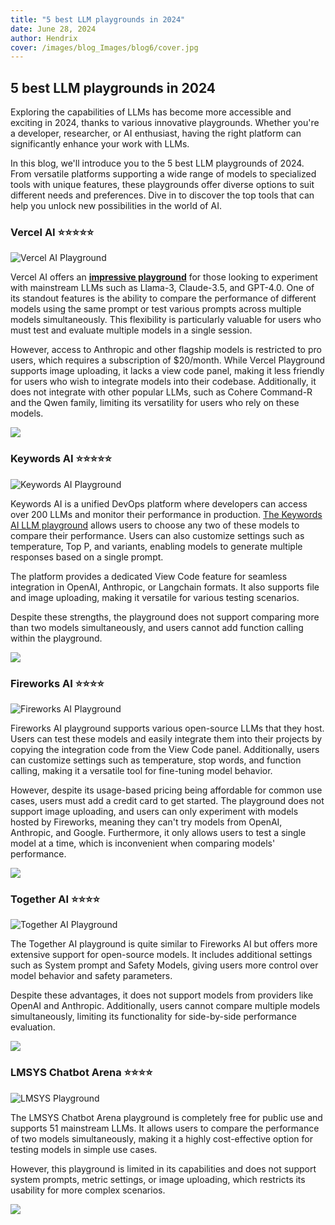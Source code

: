 ```yaml
---
title: "5 best LLM playgrounds in 2024"
date: June 28, 2024
author: Hendrix
cover: /images/blog_Images/blog6/cover.jpg
---
```


## 5 best LLM playgrounds in 2024

Exploring the capabilities of LLMs has become more accessible and exciting in 2024, thanks to various innovative playgrounds. Whether you're a developer, researcher, or AI enthusiast, having the right platform can significantly enhance your work with LLMs. 

In this blog, we'll introduce you to the 5 best LLM playgrounds of 2024. From versatile platforms supporting a wide range of models to specialized tools with unique features, these playgrounds offer diverse options to suit different needs and preferences. Dive in to discover the top tools that can help you unlock new possibilities in the world of AI.

### Vercel AI ⭐️⭐️⭐️⭐️⭐️

![Vercel AI Playground](/images/blog_Images/blog6/vercel_playground.jpg)

Vercel AI offers an **[impressive playground](https://sdk.vercel.ai/)** for those looking to experiment with mainstream LLMs such as Llama-3, Claude-3.5, and GPT-4.0. One of its standout features is the ability to compare the performance of different models using the same prompt or test various prompts across multiple models simultaneously. This flexibility is particularly valuable for users who must test and evaluate multiple models in a single session.

However, access to Anthropic and other flagship models is restricted to pro users, which requires a subscription of $20/month. While Vercel Playground supports image uploading, it lacks a view code panel, making it less friendly for users who wish to integrate models into their codebase. Additionally, it does not integrate with other popular LLMs, such as Cohere Command-R and the Qwen family, limiting its versatility for users who rely on these models.

![ ](/images/blog_Images/blog6/vercel_pros.jpg)

### Keywords AI ⭐️⭐️⭐️⭐️⭐️

![Keywords AI Playground](/images/blog_Images/blog6/keywordsai.jpg)

Keywords AI is a unified DevOps platform where developers can access over 200 LLMs and monitor their performance in production. [The Keywords AI LLM playground](https://keywordsai.co) allows users to choose any two of these models to compare their performance. Users can also customize settings such as temperature, Top P, and variants, enabling models to generate multiple responses based on a single prompt. 

The platform provides a dedicated View Code feature for seamless integration in OpenAI, Anthropic, or Langchain formats. It also supports file and image uploading, making it versatile for various testing scenarios. 

Despite these strengths, the playground does not support comparing more than two models simultaneously, and users cannot add function calling within the playground.

![ ](/images/blog_Images/blog6/keywordsai_pros.jpg)

### Fireworks AI ⭐️⭐️⭐️⭐️

![Fireworks AI Playground](/images/blog_Images/blog6/fireworks.jpg)

Fireworks AI playground supports various open-source LLMs that they host. Users can test these models and easily integrate them into their projects by copying the integration code from the View Code panel. Additionally, users can customize settings such as temperature, stop words, and function calling, making it a versatile tool for fine-tuning model behavior.

However, despite its usage-based pricing being affordable for common use cases, users must add a credit card to get started. The playground does not support image uploading, and users can only experiment with models hosted by Fireworks, meaning they can't try models from OpenAI, Anthropic, and Google. Furthermore, it only allows users to test a single model at a time, which is inconvenient when comparing models' performance.

![ ](/images/blog_Images/blog6/fireworks_pros.jpg)

### Together AI ⭐️⭐️⭐️⭐️

![Together AI Playground](/images/blog_Images/blog6/together.jpg)

The Together AI playground is quite similar to Fireworks AI but offers more extensive support for open-source models. It includes additional settings such as System prompt and Safety Models, giving users more control over model behavior and safety parameters.

Despite these advantages, it does not support models from providers like OpenAI and Anthropic. Additionally, users cannot compare multiple models simultaneously, limiting its functionality for side-by-side performance evaluation.

![ ](/images/blog_Images/blog6/together_pros.jpg)

### LMSYS Chatbot Arena ⭐️⭐️⭐️⭐️

![LMSYS Playground](/images/blog_Images/blog6/chat.jpg)

The LMSYS Chatbot Arena playground is completely free for public use and supports 51 mainstream LLMs. It allows users to compare the performance of two models simultaneously, making it a highly cost-effective option for testing models in simple use cases.

However, this playground is limited in its capabilities and does not support system prompts, metric settings, or image uploading, which restricts its usability for more complex scenarios.

![ ](/images/blog_Images/blog6/chat_pros.jpg)
